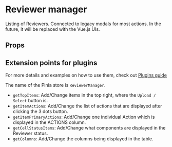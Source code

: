 

<Meta of={ReviewerManager} />

# Reviewer manager

Listing of Reviewers. Connected to legacy modals for most actions. In the future, it will be replaced with the Vue.js UIs.

## Props

<ArgTypes />

## Extension points for plugins

For more details and examples on how to use them, check out [Plugins guide](..?path=/docs/guide-plugins--docs)

The name of the Pinia store is `ReviewerManager`.

- `getTopItems`: Add/Change items in the top right, where the `Upload / Select` button is.
- `getItemActions`: Add/Change the list of actions that are displayed after clicking the 3 dots button.
- `getItemPrimaryActions`: Add/Change one individual Action which is displayed in the ACTIONS column.
- `getCellStatusItems`: Add/Change what components are displayed in the Reviewer status.
- `getColumns`: Add/Change the columns being displayed in the table.
